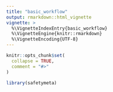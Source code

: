 ```yaml
---
title: "basic_workflow"
output: rmarkdown::html_vignette
vignette: >
  %\VignetteIndexEntry{basic_workflow}
  %\VignetteEngine{knitr::rmarkdown}
  %\VignetteEncoding{UTF-8}
---
```


```r
knitr::opts_chunk$set(
  collapse = TRUE,
  comment = "#>"
)
```

```r
library(safetymeta)
```
